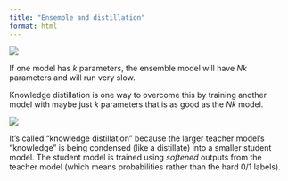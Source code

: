 ```yaml
---
title: "Ensemble and distillation"
format: html
---
```


![](img/appx/ensemble-learning-stacking.png)

If one model has $k$ parameters, the ensemble model will have $Nk$ parameters and will run very slow.

Knowledge distillation is one way to overcome this by training another model with maybe just $k$ parameters that is as good as the $Nk$ model.

![](img/appx/teacher-forcing.png)

It's called "knowledge distillation" because the larger teacher model's "knowledge" is being condensed (like a distillate) into a smaller student model. The student model is trained using *softened* outputs from the teacher model (which means probabilities rather than the hard 0/1 labels). 


